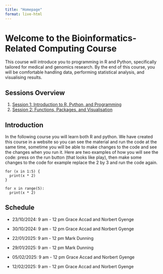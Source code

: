 ```yaml
---
title: "Homepage"
format: live-html  
---
```


# Welcome to the Bioinformatics-Related Computing Course

This course will introduce you to programming in R and Python, specifically tailored for medical and genomics research. By the end of this course, you will be comfortable handling data, performing statistical analysis, and visualising results.

## Sessions Overview

1.  [Session 1: Introduction to R, Python, and Programming](chapter1.qmd)
2.  [Session 2: Functions, Packages, and Visualisation](chapter2.qmd)

## Introduction

In the following course you will learn both R and python. We have created this course in a website so you can see the material and run the code at the same time, sometime you will be able to make changes to the code and see the changes when you run it. Here are two examples of how you will see the code: press on the run button (that looks like play), then make some changes to the code for example replace the 2 by 3 and run the code again.

```webr
for (x in 1:5) {
  print(x * 2)
}
```

```pyodide
for x in range(5):
  print(x * 2)
```

## Schedule

-   23/10/2024: 9 am - 12 pm Grace Accad and Norbert Gyenge

-   30/10/2024: 9 am - 12 pm Grace Accad and Norbert Gyenge

-   22/01/2025: 9 am - 12 pm Mark Dunning

-   29/01/2025: 9 am - 12 pm Mark Dunning

-   05/02/2025: 9 am - 12 pm Grace Accad and Norbert Gyenge

-   12/02/2025: 9 am - 12 pm Grace Accad and Norbert Gyenge
